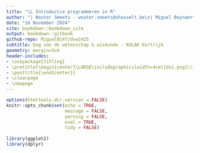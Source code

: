 ```yaml
---
title: "\L Introductie programmeren in R"
author: "| Wouter Smeets - wouter.smeets@uhasselt.be\n| Miguel Beynaerts - miguel.beynaerts@uhasselt.be\n| Steven Abrams - steven.abrams@uhasselt.be\n"
date: "16 November 2024"
site: bookdown::bookdown_site
output: bookdown::gitbook
github-repo: MiguelB147/dvw2425
subtitle: Dag van de wetenschap & wiskunde - KULAK Kortrijk
geometry: margin=3cm
header-includes:
- \usepackage{titling}
- \pretitle{\begin{center}\LARGE\includegraphics[width=4cm]{dsi.png}\\[\bigskipamount]}
- \posttitle{\end{center}}
- \clearpage
- \newpage
---
```


```r
options(htmltools.dir.version = FALSE)
knitr::opts_chunk$set(echo = TRUE, 
                      message = FALSE,	
                      warning = FALSE,
                      eval = TRUE,
                      tidy = FALSE)
  
library(ggplot2)
library(dplyr)
```